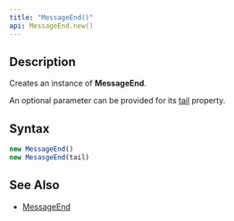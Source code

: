 ```yaml
---
title: "MessageEnd()"
api: MessageEnd.new()
---
```


## Description

Creates an instance of **MessageEnd**.

An optional parameter can be provided for its [tail](/reference/api/MessageStart/tail) property.

## Syntax

``` js
new MessageEnd()
new MesasgeEnd(tail)
```

## See Also

* [MessageEnd](/reference/api/MessageEnd)

